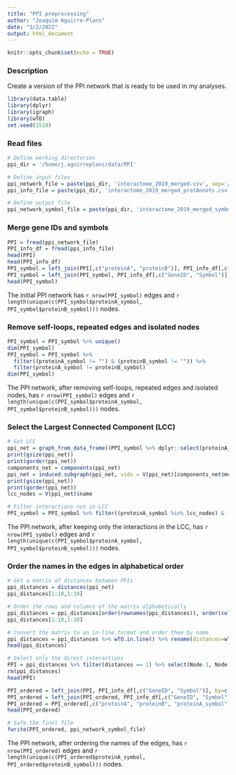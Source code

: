 ```yaml
---
title: "PPI preprocessing"
author: "Joaquim Aguirre-Plans"
date: "3/2/2022"
output: html_document
---
```


```r
knitr::opts_chunk$set(echo = TRUE)
```

### Description

Create a version of the PPI network that is ready to be used in my analyses.

```r
library(data.table)
library(dplyr)
library(igraph)
library(wTO)
set.seed(1510)
```

### Read files

```r
# Define working directories
ppi_dir = '/home/j.aguirreplans/data/PPI'

# Define input files
ppi_network_file = paste(ppi_dir, 'interactome_2019_merged.csv', sep='/')
ppi_info_file = paste(ppi_dir, 'interactome_2019_merged_protAnnots.csv', sep='/')

# Define output file
ppi_network_symbol_file = paste(ppi_dir, 'interactome_2019_merged_symbols.csv', sep='/')

```


### Merge gene IDs and symbols

```r
PPI = fread(ppi_network_file)
PPI_info_df = fread(ppi_info_file)
head(PPI)
head(PPI_info_df)
PPI_symbol = left_join(PPI[,c("proteinA", "proteinB")], PPI_info_df[,c("GeneID", "Symbol")], by=c("proteinA"="GeneID")) %>% rename(proteinA_symbol=Symbol)
PPI_symbol = left_join(PPI_symbol, PPI_info_df[,c("GeneID", "Symbol")], by=c("proteinB"="GeneID")) %>% rename(proteinB_symbol=Symbol)
head(PPI_symbol)

```

The initial PPI network has `r nrow(PPI_symbol)` edges and `r length(unique(c(PPI_symbol$proteinA_symbol, PPI_symbol$proteinB_symbol)))` nodes.


### Remove self-loops, repeated edges and isolated nodes

```r
PPI_symbol = PPI_symbol %>% unique()
dim(PPI_symbol)
PPI_symbol = PPI_symbol %>%
  filter((proteinA_symbol != "") & (proteinB_symbol != "")) %>%
  filter(proteinA_symbol != proteinB_symbol)
dim(PPI_symbol)

```

The PPI network, after removing self-loops, repeated edges and isolated nodes, has `r nrow(PPI_symbol)` edges and `r length(unique(c(PPI_symbol$proteinA_symbol, PPI_symbol$proteinB_symbol)))` nodes.


### Select the Largest Connected Component (LCC)

```r
# Get LCC
ppi_net = graph_from_data_frame((PPI_symbol %>% dplyr::select(proteinA_symbol, proteinB_symbol)), directed=F) %>% simplify()
print(gsize(ppi_net))
print(gorder(ppi_net))
components_net = components(ppi_net)
ppi_net = induced.subgraph(ppi_net, vids = V(ppi_net)[components_net$membership == which.max(components_net$csize)] )
print(gsize(ppi_net))
print(gorder(ppi_net))
lcc_nodes = V(ppi_net)$name

# Filter interactions not in LCC
PPI_symbol = PPI_symbol %>% filter((proteinA_symbol %in% lcc_nodes) & (proteinB_symbol %in% lcc_nodes))

```

The PPI network, after keeping only the interactions in the LCC, has `r nrow(PPI_symbol)` edges and `r length(unique(c(PPI_symbol$proteinA_symbol, PPI_symbol$proteinB_symbol)))` nodes.


### Order the names in the edges in alphabetical order

```r
# Get a matrix of distances between PPIs
ppi_distances = distances(ppi_net)
ppi_distances[1:10,1:10]

# Order the rows and columns of the matrix alphabetically
ppi_distances = ppi_distances[order(rownames(ppi_distances)), order(colnames(ppi_distances))]
ppi_distances[1:10,1:10]

# Convert the matrix to an in-line format and order them by name
ppi_distances = ppi_distances %>% wTO.in.line() %>% rename(distances=wTO)
head(ppi_distances)

# Select only the direct interactions
PPI = ppi_distances %>% filter(distances == 1) %>% select(Node.1, Node.2) %>% rename("proteinA_symbol" = "Node.1", "proteinB_symbol" = "Node.2")
rm(ppi_distances)
head(PPI)

PPI_ordered = left_join(PPI, PPI_info_df[,c("GeneID", "Symbol")], by=c("proteinA_symbol"="Symbol")) %>% rename(proteinA=GeneID)
PPI_ordered = left_join(PPI_ordered, PPI_info_df[,c("GeneID", "Symbol")], by=c("proteinB_symbol"="Symbol")) %>% rename(proteinB=GeneID)
PPI_ordered = PPI_ordered[,c("proteinA", "proteinB", "proteinA_symbol", "proteinB_symbol")]
head(PPI_ordered)

# Safe the final file
fwrite(PPI_ordered, ppi_network_symbol_file)

```

The PPI network, after ordering the names of the edges, has `r nrow(PPI_ordered)` edges and `r length(unique(c(PPI_ordered$proteinA_symbol, PPI_ordered$proteinB_symbol)))` nodes.
